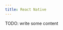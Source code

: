 ```yaml
---
title: React Native
---
```


TODO: write some content

<Cards>
  <Card
    knownIcon="BookOpenText"
    title="React Native docs"
    href="https://reactnative.dev"
  />
  <Card
    title="React Native GitHub repo"
    href="https://github.com/facebook/react-native"
  />
</Cards>
